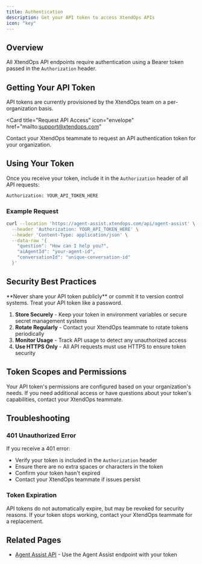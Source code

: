 ```yaml
---
title: Authentication
description: Get your API token to access XtendOps APIs
icon: "key"
---
```


## Overview

All XtendOps API endpoints require authentication using a Bearer token passed in the `Authorization` header.

## Getting Your API Token

API tokens are currently provisioned by the XtendOps team on a per-organization basis.

<Card
  title="Request API Access"
  icon="envelope"
  href="mailto:support@xtendops.com"
>
  Contact your XtendOps teammate to request an API authentication token for your organization.
</Card>

## Using Your Token

Once you receive your token, include it in the `Authorization` header of all API requests:

```bash
Authorization: YOUR_API_TOKEN_HERE
```

### Example Request

```bash
curl --location 'https://agent-assist.xtendops.com/api/agent-assist' \
  --header 'Authorization: YOUR_API_TOKEN_HERE' \
  --header 'Content-Type: application/json' \
  --data-raw '{
    "question": "How can I help you?",
    "aiAgentId": "your-agent-id",
    "conversationId": "unique-conversation-id"
  }'
```

## Security Best Practices

<Warning>
  **Never share your API token publicly** or commit it to version control systems. Treat your API token like a password.
</Warning>

1. **Store Securely** - Keep your token in environment variables or secure secret management systems
2. **Rotate Regularly** - Contact your XtendOps teammate to rotate tokens periodically
3. **Monitor Usage** - Track API usage to detect any unauthorized access
4. **Use HTTPS Only** - All API requests must use HTTPS to ensure token security

## Token Scopes and Permissions

Your API token's permissions are configured based on your organization's needs. If you need additional access or have questions about your token's capabilities, contact your XtendOps teammate.

## Troubleshooting

### 401 Unauthorized Error

If you receive a 401 error:
- Verify your token is included in the `Authorization` header
- Ensure there are no extra spaces or characters in the token
- Confirm your token hasn't expired
- Contact your XtendOps teammate if issues persist

### Token Expiration

API tokens do not automatically expire, but may be revoked for security reasons. If your token stops working, contact your XtendOps teammate for a replacement.

## Related Pages

- [Agent Assist API](/api-reference/agent-assist) - Use the Agent Assist endpoint with your token
